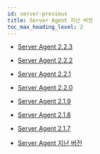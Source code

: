 ```yaml
---
id: server-previous
title: Server Agent 지난 버전
toc_max_heading_level: 2
---
```


* [Server Agent 2.2.3](server-2.2.3)

* [Server Agent 2.2.2](server-2.2.2)

* [Server Agent 2.2.1](server-2.2.1)

* [Server Agent 2.2.0](server-2.2.0)

* [Server Agent 2.1.9](server-2.1.9)

* [Server Agent 2.1.8](server-2.1.8)

* [Server Agent 2.1.7](server-2.1.7)

* [Server Agent 지난 버전](https://deprecated-docs.whatap.io/kr/releasenotes/#server-agent-release-notes)
